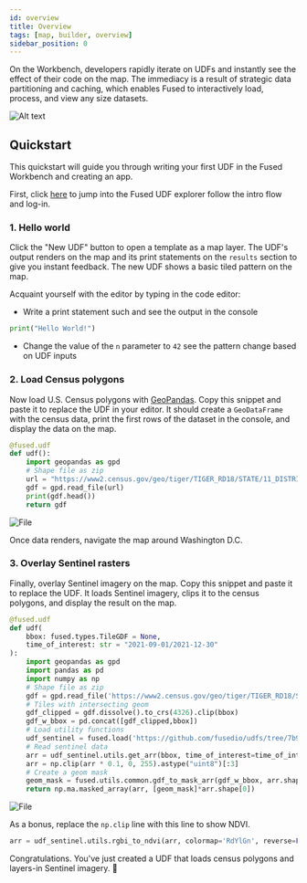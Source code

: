```yaml
---
id: overview
title: Overview
tags: [map, builder, overview]
sidebar_position: 0
---
```


On the Workbench, developers rapidly iterate on UDFs and instantly see the effect of their code on the map. The immediacy is a result of strategic data partitioning and caching, which enables Fused to interactively load, process, and view any size datasets.

![Alt text](https://fused-magic.s3.us-west-2.amazonaws.com/docs_assets/image-17.png)



## Quickstart

This quickstart will guide you through writing your first UDF in the Fused Workbench and creating an app.

First, click [here](https://www.fused.io/workbench) to jump into the Fused UDF explorer follow the intro flow and log-in. 

### 1. Hello world

Click the "New UDF" button to open a template as a map layer. The UDF's output renders on the map and its print statements on the `results` section to give you instant feedback. The new UDF shows a basic tiled pattern on the map. 

Acquaint yourself with the editor by typing in the code editor:
- Write a print statement such and see the output in the console
```python
print("Hello World!")
```
- Change the value of the `n` parameter to `42` see the pattern change based on UDF inputs

### 2. Load Census polygons

Now load U.S. Census polygons with [GeoPandas](https://geopandas.org/en/stable/index.html). Copy this snippet and paste it to replace the UDF in your editor. It should create a `GeoDataFrame` with the census data, print the first rows of the dataset in the console, and display the data on the map.


```python
@fused.udf
def udf():
    import geopandas as gpd
    # Shape file as zip
    url = "https://www2.census.gov/geo/tiger/TIGER_RD18/STATE/11_DISTRICT_OF_COLUMBIA/11/tl_rd22_11_bg.zip"
    gdf = gpd.read_file(url)
    print(gdf.head())
    return gdf
```



<div style={{textAlign: 'center'}}>
<img src={ImageDCVector} alt="File" style={{width: '75%'}} />
</div>


Once data renders, navigate the map around Washington D.C.


### 3. Overlay Sentinel rasters

Finally, overlay Sentinel imagery on the map. Copy this snippet and paste it to replace the UDF. It loads Sentinel imagery, clips it to the census polygons, and display the result on the map.

```python
@fused.udf
def udf(
    bbox: fused.types.TileGDF = None, 
    time_of_interest: str = "2021-09-01/2021-12-30"
):
    import geopandas as gpd
    import pandas as pd
    import numpy as np
    # Shape file as zip
    gdf = gpd.read_file('https://www2.census.gov/geo/tiger/TIGER_RD18/STATE/11_DISTRICT_OF_COLUMBIA/11/tl_rd22_11_tract.zip')
    # Tiles with intersecting geom
    gdf_clipped = gdf.dissolve().to_crs(4326).clip(bbox)
    gdf_w_bbox = pd.concat([gdf_clipped,bbox])
    # Load utility functions
    udf_sentinel = fused.load('https://github.com/fusedio/udfs/tree/7b98f99/public/DC_AOI_Example/')
    # Read sentinel data
    arr = udf_sentinel.utils.get_arr(bbox, time_of_interest=time_of_interest, output_shape=(512,512))
    arr = np.clip(arr * 0.1, 0, 255).astype("uint8")[:3]
    # Create a geom mask
    geom_mask = fused.utils.common.gdf_to_mask_arr(gdf_w_bbox, arr.shape[-2:], first_n=1)    
    return np.ma.masked_array(arr, [geom_mask]*arr.shape[0])
```


<div style={{textAlign: 'center'}}>
<img src={ImageDCRaster} alt="File" style={{width: '75%'}} />
</div>

As a bonus, replace the `np.clip` line with this line to show NDVI.
```python
arr = udf_sentinel.utils.rgbi_to_ndvi(arr, colormap='RdYlGn', reverse=False)
```

Congratulations. You've just created a UDF that loads census polygons and layers-in Sentinel imagery. 🎉
